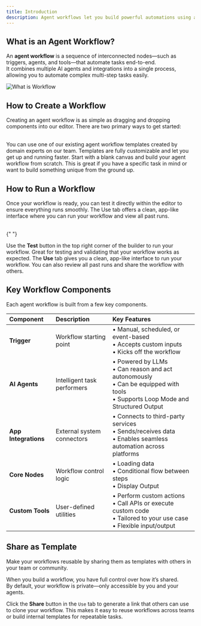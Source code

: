 ```yaml
---
title: Introduction
description: Agent workflows let you build powerful automations using agents, app integrations, custom tools, and more.
---
```


## What is an Agent Workflow?

An **agent workflow** is a sequence of interconnected nodes—such as triggers, agents, and tools—that automate tasks end-to-end.  
It combines multiple AI agents and integrations into a single process, allowing you to automate complex multi-step tasks easily.

<Frame>
  <img
    src="/images/agent-workflows/what-is-workflow.png"
    alt="What is Workflow"
  />
</Frame>

## How to Create a Workflow

Creating an agent workflow is as simple as dragging and dropping components into our editor.
There are two primary ways to get started:

<br />

<CardGroup cols={2}>
  <Card
    title="Use a Template"
    icon="square-1"
    href="/agent-workflows/use-templates"
  >
    You can use one of our existing agent workflow templates created by domain
    experts on our team. Templates are fully customizable and let you get up and
    running faster.
  </Card>
  <Card
    title="Start from Scratch"
    icon="square-2"
    href="/agent-workflows/create-workflow"
  >
    Start with a blank canvas and build your agent workflow from scratch. This
    is great if you have a specific task in mind or want to build something
    unique from the ground up.
  </Card>
</CardGroup>

## How to Run a Workflow

Once your workflow is ready, you can test it directly within the editor to ensure everything runs smoothly.
The Use tab offers a clean, app-like interface where you can run your workflow and view all past runs.

<br />{" "}

<CardGroup cols={2}>
  <Card
    title="Test the Workflow"
    icon="vial"
  >
    Use the <strong>Test</strong> button in the top right corner of the builder
    to run your workflow. Great for testing and validating that your workflow
    works as expected.
  </Card>
  <Card title="Run & Share" icon="play">
    The <strong>Use</strong> tab gives you a clean, app-like interface to run
    your workflow. You can also review all past runs and share the workflow with
    others.
  </Card>
</CardGroup>

## Key Workflow Components

Each agent workflow is built from a few key components.

| **Component**        | **Description**             | **Key Features**                                                                                                                        |
| :------------------- | :-------------------------- | :-------------------------------------------------------------------------------------------------------------------------------------- |
| **Trigger**          | Workflow starting point     | • Manual, scheduled, or event-based<br/>• Accepts custom inputs<br/>• Kicks off the workflow                                            |
| **AI Agents**        | Intelligent task performers | • Powered by LLMs<br/>• Can reason and act autonomously<br/>• Can be equipped with tools<br/>• Supports Loop Mode and Structured Output |
| **App Integrations** | External system connectors  | • Connects to third-party services<br/>• Sends/receives data<br/>• Enables seamless automation across platforms                         |
| **Core Nodes**       | Workflow control logic      | • Loading data<br/>• Conditional flow between steps<br/>• Display Output                                                                |
| **Custom Tools**     | User-defined utilities      | • Perform custom actions<br/>• Call APIs or execute custom code<br/>• Tailored to your use case<br/>• Flexible input/output             |


## Share as Template

Make your workflows reusable by sharing them as templates with others in your team or community.

When you build a workflow, you have full control over how it’s shared.  
By default, your workflow is private—only accessible by you and your agents.

Click the <strong>Share</strong> button in the `Use` tab to generate a link that others can use to clone your workflow.
This makes it easy to reuse workflows across teams or build internal templates for repeatable tasks.
